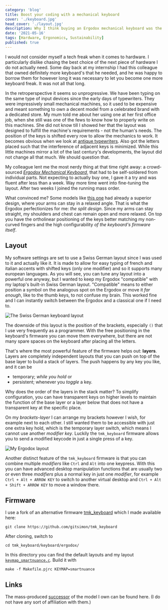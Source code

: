 ```yaml
---
category: 'blog'
title: Boost your coding with a mechanical keyboard
cover: './keyboard.jpg'
head_cover: './layout.jpg'
description: Why I think buying an Ergodox mechanical keyboard was the best investement I made
date: '2021-05-16'
tags: [Hardware, Ergonomics, Sustainability]
published: true
---
```


I would not consider myself a tech freak when it comes to hardware. I
particularly dislike chasing the best choice of the next piece of hardware I do not actually
need. Some day back at my internship I had this colleague that owned definitely more keyboard's that he needed, and he was happy to borrow them for however long it was necessary to let you become one more keyboard freak.
It was not all that long.

In the retroperspective it seems so unprogressive. We have been typing on the same type of input devices since the early days of typewriters.
They were impressively small mechanical machines, so it used to be expensive and meant something to own a decent model from a celebrated brand with a dedicated store.
My mum told me about her using one at her first office job, when she still was one of the fews to know how to properly write on this machines.
She did not know till I showed her that the layout was designed to fulfill the machine's requirements - not the human's needs. The position of the keys is shifted every row to allow the mechanics to work. It becomes obvious when we look at [antique typewriters](https://www.antiquetypewriters.com/collection/).
Also got the letters placed such that the interference of adjacent keys is minimized. While this little machines mirror a lot of the last century's developments, the layout did not change all that much. We should question that.

My colleague lent me the most nerdy thing at that time right away: 
a crowd-sourced [_Ergodox Mechanical Keyboard_](https://www.ergodox.io/), that had to be self-soldered from individual parts. Not expecting to actually buy one, I gave it a try and was fluent after less than a week. Way more time went into fine-tuning the layout. After two weeks I joined the running mass order.

What convinced me? Some models like [this one](https://www.antiquetypewriters.com/typewriter/franklin-2-typewriter/) had already a superior design, where your arms can stay in a relaxed angle. That is what the Ergodox perfectionizes for me: _the split design_. Since my arms can stay straight, my shoulders and chest can remain open and more relaxed. On top you have the ortholinear positioning of the keys better matching my non-curved fingers and the high configurability _of the keyboard's firmware itself_.


## Layout

My software settings are set to use a Swiss German layout since I was used to it and actually like it. It is made to allow for easy typing of french and italian accents with shifted keys (only one modifier) and so it supports many european languages. As you will see, you can tune any layout into a powerful one anyway, but I wanted to keep my Ergodox "compatible" with my laptop's built-in Swiss German layout. "Compatible" means to either position a symbol on the analogous spot on the Ergodox or move it _far enough_, like to the thumb keys, to not confuse my brain. This worked fine and I can instantly switch between the Ergodox and a classical one if I need to.

![The Swiss German keyboard layout](./swiss-layout.png "The Swiss German keyboard layout. Source: https://commons.wikimedia.org/wiki/File:KB_Swiss.svg")

The downside of this layout is the position of the brackets, especially `()` that I use very frequently as a programmer. With the free positioning in the keyboard's firmware you can move them everywhere, but there are not many spare spaces on the keyboard after placing all the letters.

That's where the most powerful feature of the firmware helps out: **layers**. Layers are completely independent layouts that you can push on top of the base layer to build a stack of layers. The push happens by any key you like, and it can be

- temporary; _while you hold_ or
- persistent; whenever you _toggle_ a key.

Why does the order of the layers in the stack matter? To simplify configuration, you can have transparent keys on higher levels to maintain the function of the base layer or a layer below that does not have a transparent key at the specific place.

On my _brackets-layer_ I can arrange my brackets however I wish, for example next to each other. I still wanted them to be accessible with just one extra key hold, which is the temporary layer switch, which means I cannot use another _modifier key_. Luckily the `tmk_keyboard` firmware allows you to send a modified keycode in just a single press of a key.

![My Ergodox layout](./Ergodox-layout.png "The base layer of my Ergodox keyboard layout.")

Another distinct feature of the `tmk_keyboard` firmware is that you can combine multiple _modifiers_ like `Ctrl` and `Alt` into one keypress. With this you can have advanced desktop manipulation functions that are usually two or even three _modifiers_ plus a normal key in just one _modifier_, for example `Ctrl + Alt + ARROW KEY` to switch to another virtual desktop and `Ctrl + Alt + Shift + ARROW KEY` to move a window there.


## Firmware

I use a fork of an alternative firmware [tmk_keyboard](https://github.com/cub-uanic/tmk_keyboard) which I made available here:

```shell
git clone https://github.com/gitsimon/tmk_keyboard
```

After cloning, switch to

```shell
cd tmk_keyboard/keyboard/ergodox/
```

In this directory you can find the default layouts and my layout [`keymap_smartnuance.c`](https://github.com/gitsimon/tmk_keyboard/blob/master/keyboard/ergodox/keymap_smartnuance.c). Build it with

```shell
make -f Makefile.pjrc KEYMAP=smartnuance
```

## Links
The mass-produced [successor](https://ergodox-ez.com/) of the model I own can be found here. (I do not have any sort of affiliation with them.)